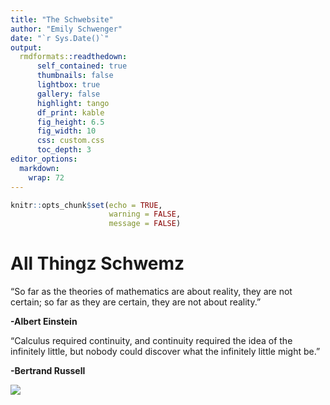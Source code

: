 ```yaml
---
title: "The Schwebsite"
author: "Emily Schwenger"
date: "`r Sys.Date()`"
output: 
  rmdformats::readthedown:
      self_contained: true
      thumbnails: false
      lightbox: true
      gallery: false
      highlight: tango
      df_print: kable
      fig_height: 6.5
      fig_width: 10
      css: custom.css
      toc_depth: 3
editor_options: 
  markdown: 
    wrap: 72
---
```


```r
knitr::opts_chunk$set(echo = TRUE, 
                      warning = FALSE, 
                      message = FALSE) 
```

# All Thingz Schwemz

"So far as the theories of mathematics are about reality, they are not certain; so far as they are certain, they are not about reality."

  **-Albert Einstein**

"Calculus required continuity, and continuity required the idea of the infinitely little, but nobody could discover what the infinitely little might be." 

  **-Bertrand Russell**

![](mandelbrot_set.png)
